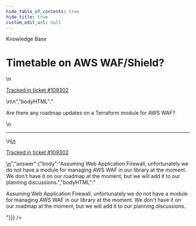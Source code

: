 ```yaml
---
hide_table_of_contents: true
hide_title: true
custom_edit_url: null
---
```



<head>
  <link rel="canonical" href="https://github.com/gruntwork-io/knowledge-base/discussions/569" />
</head>

<CenterLayout>
<span className="searchCategory">Knowledge Base</span>
<h1>Timetable on AWS WAF/Shield?</h1>
<GitHub discussion={{"id":"D_kwDOF8slf84AQ6S1","number":569,"author":{"login":"iangrunt"},"title":"Timetable on AWS WAF/Shield?","body":"\nAre there any roadmap updates on a Terraform module for AWS WAF?\n\n---\n\n<ins datetime=\"2022-09-29T18:34:22Z\">\n  <p><a href=\"https://support.gruntwork.io/hc/requests/109302\">Tracked in ticket #109302</a></p>\n</ins>\n","bodyHTML":"<p dir=\"auto\">Are there any roadmap updates on a Terraform module for AWS WAF?</p>\n<hr>\n<ins datetime=\"2022-09-29T18:34:22Z\">\n  <p dir=\"auto\"><a href=\"https://support.gruntwork.io/hc/requests/109302\" rel=\"nofollow\">Tracked in ticket #109302</a></p>\n</ins>","answer":{"body":"Assuming Web Application Firewall, unfortunately we do not have a module for managing AWS WAF in our library at the moment. We don't have it on our roadmap at the moment, but we will add it to our planning discussions.","bodyHTML":"<p dir=\"auto\">Assuming Web Application Firewall, unfortunately we do not have a module for managing AWS WAF in our library at the moment. We don't have it on our roadmap at the moment, but we will add it to our planning discussions.</p>"}}} />

</CenterLayout>
  

<!-- ##DOCS-SOURCER-START
{
  "sourcePlugin": "github-discussions",
  "hash": "8cabbe8cabe801d8c60e21fcaa9c5fba"
}
##DOCS-SOURCER-END -->
